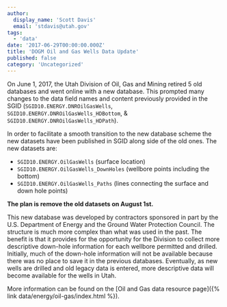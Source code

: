 ```yaml
---
author:
  display_name: 'Scott Davis'
  email: 'stdavis@utah.gov'
tags:
  - 'data'
date: '2017-06-29T00:00:00.000Z'
title: 'DOGM Oil and Gas Wells Data Update'
published: false
category: 'Uncategorized'
---
```


On June 1, 2017, the Utah Division of Oil, Gas and Mining retired 5 old databases and went online with a new database. This prompted many changes to the data field names and content previously provided in the SGID (`SGID10.ENERGY.DNROilGasWells`, `SGID10.ENERGY.DNROilGasWells_HDBottom`, & `SGID10.ENERGY.DNROilGasWells_HDPath`).

In order to facilitate a smooth transition to the new database scheme the new datasets have been published in SGID along side of the old ones. The new datasets are:

- `SGID10.ENERGY.OilGasWells` (surface location)
- `SGID10.ENERGY.OilGasWells_DownHoles` (wellbore points including the bottom)
- `SGID10.ENERGY.OilGasWells_Paths` (lines connecting the surface and down hole points)

**The plan is remove the old datasets on August 1st.**

This new database was developed by contractors sponsored in part by the U.S. Department of Energy and the Ground Water Protection Council. The structure is much more complex than what was used in the past. The benefit is that it provides for the opportunity for the Division to collect more descriptive down-hole information for each wellbore permitted and drilled. Initially, much of the down-hole information will not be available because there was no place to save it in the previous databases. Eventually, as new wells are drilled and old legacy data is entered, more descriptive data will become available for the wells in Utah.

<Contacts subject={frontmatter.title} contactKey="oil_wells" />

More information can be found on the [Oil and Gas data resource page]({% link data/energy/oil-gas/index.html %}).
